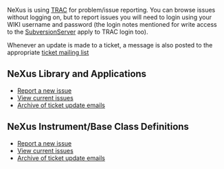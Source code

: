 NeXus is using [http://trac.edgewall.org TRAC] for problem/issue reporting. You can browse issues without logging on, but to report issues you will need to login using your WIKI username and password (the login notes mentioned for write access to the [[SubversionServer]] apply to TRAC login too). 

Whenever an update is made to a ticket, a message is also posted to the appropriate [[Mailing Lists | ticket mailing list]]

==NeXus Library and Applications==
* [http://trac.nexusformat.org/code Report a new issue]
* [http://trac.nexusformat.org/code/report/1 View current issues]
* [http://lists.nexusformat.org/pipermail/nexus-code-tickets/ Archive of ticket update emails]

==NeXus Instrument/Base Class Definitions==

* [http://trac.nexusformat.org/definitions Report a new issue]
* [http://trac.nexusformat.org/definitions/report/1 View current issues]
* [http://lists.nexusformat.org/pipermail/nexus-definitions-tickets/ Archive of ticket update emails]
